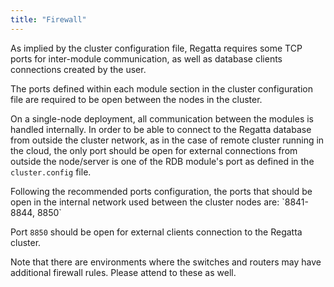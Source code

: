 ```yaml
---
title: "Firewall"
---
```


As implied by the cluster configuration file, Regatta requires some TCP ports for inter-module communication, as well as database clients connections created by the user.

The ports defined within each module section in the cluster configuration file are required to be open between the nodes in the cluster.

On a single-node deployment, all communication between the modules is handled internally. In order to be able to connect to the Regatta database from outside the cluster network, as in the case of remote cluster running in the cloud, the only port should be open for external connections from outside the node/server is one of the RDB module's port as defined in the `cluster.config` file. 

<Tip>
  Following the recommended ports configuration, the ports that should be open in the internal network used between the cluster nodes are: `8841-8844, 8850` 

  Port `8850` should be open for external clients connection to the Regatta cluster.
</Tip>

<Note>
   Note that there are environments where the switches and routers may have additional firewall
  rules. Please attend to these as well. 
</Note>